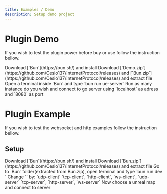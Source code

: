 ```yaml
---
title: Examples / Demo
description: Setup demo project
---
```



# Plugin Demo

If you wish to test the plugin power before buy or use follow the instruction bellow.

<Steps>
    <Step>Download [`Bun`](https://bun.sh/) and install</Step>
    <Step>
        Download
        [`Demo.zip`](https://github.com/Cesio137/InternetProtocol/releases) and [`Bun.zip`](https://github.com/Cesio137/InternetProtocol/releases) and
        extract file
    </Step>
    <Step>Open a terminal inside `Bun` and type `bun run ue-server`</Step>
    <Step>
        Run as many instance do you wish and connect to go server using
        `localhost` as adress and `8080` as port
    </Step>
</Steps>

# Plugin Example

If you wish to test the websocket and http examples follow the instruction bellow.

## Setup

<Steps>
  <Step>
    Download [`Bun`](https://bun.sh/) and install
  </Step>
  <Step>
    Download [`Bun.zip`](https://github.com/Cesio137/InternetProtocol/releases) and extract file
  </Step>
  <Step>
    Go to `Bun` folder(extracted from Bun.zip), open terminal and type `bun run dev <resolver>`
  </Step>
  <Step>
    Change `<resolver>` by: `udp-client` `tcp-client`, `http-client`, `ws-client`, `udp-server` `tcp-server`, `http-server`, `ws-server`
  </Step>
  <Step>
    Now choose a unreal map and connect to server
  </Step>
</Steps>
